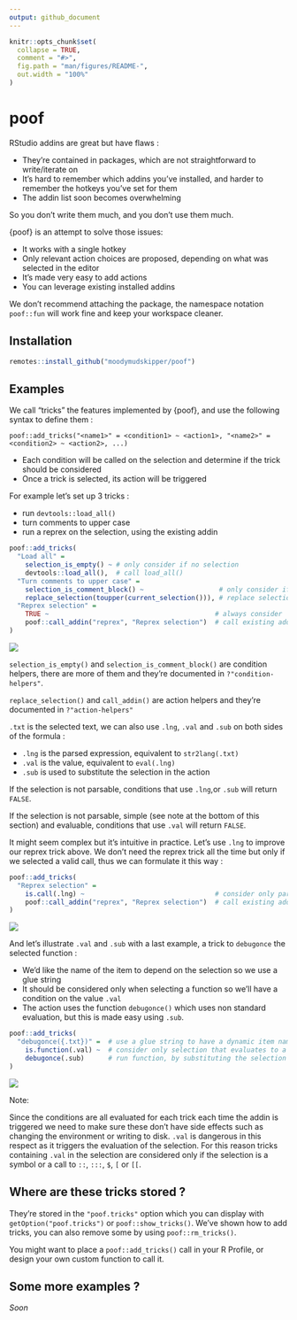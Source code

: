 ```yaml
---
output: github_document
---
```


<!-- README.md is generated from README.Rmd. Please edit that file -->

```r
knitr::opts_chunk$set(
  collapse = TRUE,
  comment = "#>",
  fig.path = "man/figures/README-",
  out.width = "100%"
)
```

# poof

RStudio addins are great but have flaws :

* They're contained in packages, which are not straightforward to write/iterate on
* It's hard to remember which addins you've installed, and harder to remember the
hotkeys you've set for them
* The addin list soon becomes overwhelming

So you don't write them much, and you don't use them much.

{poof} is an attempt to solve those issues:

* It works with a single hotkey
* Only relevant action choices are proposed, depending on what was selected in the editor
* It's made very easy to add actions
* You can leverage existing installed addins

We don't recommend attaching the package, the namespace notation `poof::fun`
will work fine and keep your workspace cleaner.

## Installation

``` r
remotes::install_github("moodymudskipper/poof")
```

## Examples

We call "tricks" the features implemented by {poof}, and use the following syntax
to define them :

```
poof::add_tricks("<name1>" = <condition1> ~ <action1>, "<name2>" = <condition2> ~ <action2>, ...)
```

* Each condition will be called on the selection and determine if the trick should be considered
* Once a trick is selected, its action will be triggered

For example let's set up 3 tricks : 

* run `devtools::load_all()`
* turn comments to upper case
* run a reprex on the selection, using the existing addin

```r
poof::add_tricks(
  "Load all" =
    selection_is_empty() ~ # only consider if no selection
    devtools::load_all(),  # call load_all()
  "Turn comments to upper case" =
    selection_is_comment_block() ~                   # only consider if selection is a comment block
    replace_selection(toupper(current_selection())), # replace selection with upper case
  "Reprex selection" =
    TRUE ~                                          # always consider
    poof::call_addin("reprex", "Reprex selection")  # call existing addin
)
```

![](man/figures/poof1.gif)

`selection_is_empty()` and `selection_is_comment_block()` are condition helpers, 
there are more of them and they're documented in `?"condition-helpers"`. 

`replace_selection()` and  `call_addin()` are action helpers and they're documented in `?"action-helpers"`

`.txt` is the selected text, we can also use `.lng`, `.val` and `.sub` on both
sides of the formula : 

* `.lng` is the parsed expression, equivalent to `str2lang(.txt)`
* `.val` is the value, equivalent to `eval(.lng)`
* `.sub` is used to substitute the selection in the action

If the selection is not parsable, conditions that use  `.lng`,or `.sub` will return `FALSE`.

If the selection is not parsable, simple (see note at the bottom of this section)
and evaluable, conditions that use `.val` will return `FALSE`.

It might seem complex but it's intuitive in practice. Let's use `.lng` to improve
our reprex trick above. We don't need the reprex trick all the time but only if we selected
a valid call, thus we can formulate it this way : 

```r
poof::add_tricks(
  "Reprex selection" =
    is.call(.lng) ~                                 # consider only parsable calls
    poof::call_addin("reprex", "Reprex selection")  # call existing addin
)
```

![](man/figures/poof2.gif)

And let's illustrate `.val` and `.sub` with a last example, a trick to `debugonce`
the selected function : 

* We'd like the name of the item to depend on the selection so we use a glue string
* It should be considered only when selecting a function so
we'll have a condition on the value `.val`
* The action uses the function `debugonce()` which uses non standard evaluation,
 but this is made easy using `.sub`.
 
 
```r
poof::add_tricks(
  "debugonce({.txt})" =  # use a glue string to have a dynamic item name
    is.function(.val) ~  # consider only selection that evaluates to a function 
    debugonce(.sub)      # run function, by substituting the selection in the action
)
```

![](man/figures/poof3.gif)

Note: 



Since the conditions are all evaluated for each trick each time the addin is triggered
we need to make sure these don't have side effects such as changing the 
environment or writing to disk. `.val` is dangerous
in this respect as it triggers the evaluation of the selection. For this reason
tricks containing `.val` in the selection are considered only if the selection is
a symbol or a call to `::`, `:::`, `$`, `[` or `[[`.

## Where are these tricks stored ?

They're stored in the `"poof.tricks"` option which you can display with `getOption("poof.tricks")`
or `poof::show_tricks()`. We've shown how to add tricks, you can also remove some
by using `poof::rm_tricks()`.

You might want to place a `poof::add_tricks()` call in your R Profile, or design
your own custom function to call it.

## Some more examples ?

*Soon*

